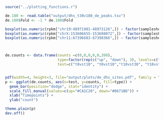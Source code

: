```r
source("../plotting_functions.r")

de.180 <- read.table("output/dhs_t30v180_de_peaks.tsv")
de.180$Fold <- -1 * de.180$Fold

boxplot(as.numeric(rpkm["chr19:48971981-48973126",]) ~ factor(samplesheet[colnames(rpkm),]$Condition, levels=c("t0", "t10", "t30", "t180")))
boxplot(as.numeric(rpkm["chrX:153606655-153608072",]) ~ factor(samplesheet[colnames(rpkm),]$Condition, levels=c("t0", "t10", "t30", "t180")))
boxplot(as.numeric(rpkm["chr11:67396683-67398366",]) ~ factor(samplesheet[colnames(rpkm),]$Condition, levels=c("t0", "t10", "t30", "t180")))



de.counts <- data.frame(counts =c(0,0,0,0,0,208),
                        type=factor(rep(c("up", "down"), 3), levels=c("up", "down")),
                        test=c("t0vst10", "t0vst10","t10vst30", "t10vst30", "t30vst180", "t30vst180"))


pdf(width=4, height=3, file="output/plots/de_dhs_sites.pdf", family = "ArialMT", paper="a4")
p <- ggplot(de.counts, aes(x=test, y=counts, fill=type)) +
  geom_bar(position="dodge", stat="identity") +
  scale_fill_manual(values=c(up="#CA1C20", down="#0671B0")) +
  xlab("Timepoints") +
  ylab("count")

theme.plain(p)
dev.off()
```

